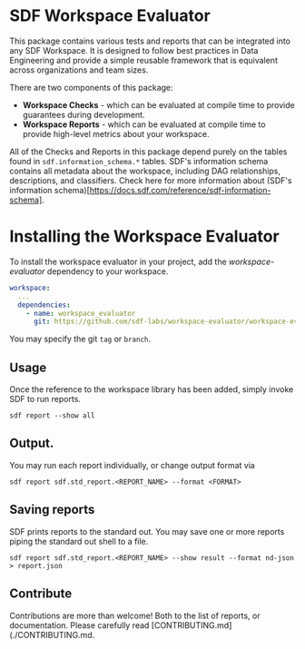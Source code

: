 

# SDF Workspace Evaluator

This package contains various tests and reports that can be integrated into any SDF Workspace. It is designed to 
follow best practices in Data Engineering and provide a simple reusable framework that is equivalent across organizations and 
team sizes.

There are two components of this package:
 - **Workspace Checks** - which can be evaluated at compile time to provide guarantees during development.
 - **Workspace Reports** - which can be evaluated at compile time to provide high-level metrics about your workspace.

All of the Checks and Reports in this package depend purely on the tables found in `sdf.information_schema.*` tables.
SDF's information schema contains all metadata about the workspace, including DAG relationships, descriptions, and classifiers.
Check here for more information about (SDF's information schema)[https://docs.sdf.com/reference/sdf-information-schema].

# Installing the Workspace Evaluator
To install the workspace evaluator in your project, add the *workspace-evaluator* dependency to your workspace.

``` yaml
workspace:
  ...
  dependencies:
    - name: workspace_evaluator
      git: https://github.com/sdf-labs/workspace-evaluator/workspace-evaluator.git
```

You may specify the git `tag` or `branch`.

## Usage
Once the reference to the workspace library has been added, simply invoke SDF to run reports.
``` shell
sdf report --show all
```

## Output.
You may run each report individually, or change output format via
``` shell
sdf report sdf.std_report.<REPORT_NAME> --format <FORMAT>
```

## Saving reports
SDF prints reports to the standard out. You may save one or more reports piping the standard out shell to a file.

``` shell
sdf report sdf.std_report.<REPORT_NAME> --show result --format nd-json > report.json
```

## Contribute
Contributions are more than welcome! Both to the list of reports, or documentation. Please carefully read [CONTRIBUTING.md](./CONTRIBUTING.md.
